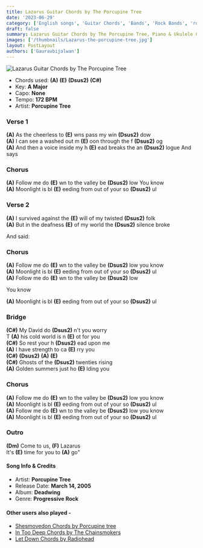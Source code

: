 ```yaml
---
title: Lazarus Guitar Chords by The Porcupine Tree
date: '2023-06-29'
category: ['English songs', 'Guitar Chords', 'Bands', 'Rock Bands', 'rock']
draft: false
summary: Lazarus Guitar Chords by The Porcupine Tree, Piano & Ukulele Chords, Chords used - (A) (E) (Dsus2) (C#),  Key - A Major
images: ['/thumbnails/Lazarus-the-porcupine-tree.jpg']
layout: PostLayout
authors: ['Gauravbijalwan']
---
```


![Lazarus Guitar Chords by The Porcupine Tree](/thumbnails/Lazarus-the-porcupine-tree.jpg)

- Chords used: **(A)** **(E)** **(Dsus2)** **(C#)**
- Key: **A Major**
- Capo: **None**
- Tempo: **172 BPM**
- Artist: **Porcupine Tree**

### Verse 1

**(A)** As the cheerless to **(E)** wns pass my win **(Dsus2)** dow\
**(A)** I can see a washed out m **(E)** oon through the f **(Dsus2)** og\
**(A)** And then a voice inside my h **(E)** ead breaks the an **(Dsus2)** logue And says

### Chorus

**(A)** Follow me do **(E)** wn to the valley be **(Dsus2)** low You know\
**(A)** Moonlight is bl **(E)** eeding from out of your so **(Dsus2)** ul

### Verse 2

**(A)** I survived against the **(E)** will of my twisted **(Dsus2)** folk\
**(A)** But in the deafness **(E)** of my world the **(Dsus2)** silence broke

And said:

### Chorus

**(A)** Follow me do **(E)** wn to the valley be **(Dsus2)** low you know\
**(A)** Moonlight is bl **(E)** eeding from out of your so **(Dsus2)** ul\
**(A)** Follow me do **(E)** wn to the valley be **(Dsus2)** low

You know

**(A)** Moonlight is bl **(E)** eeding from out of your so **(Dsus2)** ul

### Bridge

**(C#)** My David do **(Dsus2)** n't you worry\
T **(A)** his cold world is n **(E)** ot for you\
**(C#)** So rest your h **(Dsus2)** ead upon me\
**(A)** I have strength to ca **(E)** rry you\
**(C#)** **(Dsus2)** **(A)** **(E)**\
**(C#)** Ghosts of the **(Dsus2)** twenties rising\
**(A)** Golden summers just ho **(E)** lding you

### Chorus

**(A)** Follow me do **(E)** wn to the valley be **(Dsus2)** low you know\
**(A)** Moonlight is bl **(E)** eeding from out of your so **(Dsus2)** ul\
**(A)** Follow me do **(E)** wn to the valley be **(Dsus2)** low you know\
**(A)** Moonlight is bl **(E)** eeding from out of your so **(Dsus2)** ul

### Outro

**(Dm)** Come to us, **(F)** Lazarus\
It's **(E)** time for you to **(A)** go"

#### Song Info & Credits

- Artist: **Porcupine Tree**
- Release Date: **March 14, 2005**
- Album: **Deadwing**
- Genre: **Progressive Rock**

#### Other users also played -

- [Shesmovedon Chords by Porcupine tree](https://www.chordsco.com/chords/shesmovedon-chords-by-porcupine-tree)
- [In Too Deep Chords by The Chainsmokers](https://www.chordsco.com/chords/in-too-deep-chords-by-the-chainsmokers)
- [Let Down Chords by Radiohead](https://www.chordsco.com/chords/let-down-chords-by-radiohead)
